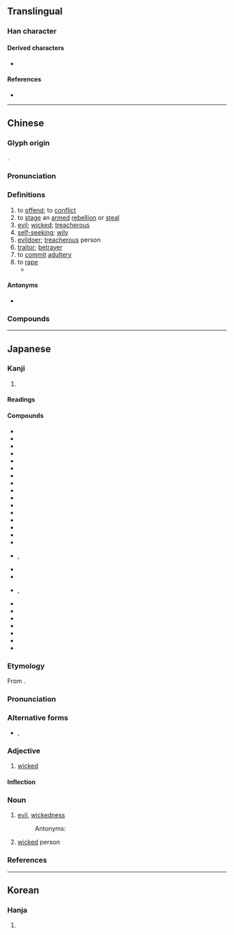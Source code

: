 {{also|姦}}
{{character info}}
==Translingual==

===Han character===
{{Han char|rn=38|rad=女|as=03|sn=6|four=41440|canj=VMJ|ids=⿰女干}}

====Derived characters====
*{{l|mul|𡋖}}

====References====
* {{Han ref|kx=0255.040|dkj=06045|dj=0518.040|hdz=21025.010|uh=5978|ud=22904|bh=A66C|bd=42604}}

----

==Chinese==
{{zh-forms|t2=姦|note=姦: “evil; to commit adultery; to rape”}}

===Glyph origin===
{{Han etym}}
{{Han compound|女|干|ls=psc|c1=s|c2=p}}.

===Pronunciation===
{{zh-pron
|m=jiān,gān
|m_note=gān - Mainland, used in the sense “to offend”
|c=gaan1
|h=
|md=găng
|mn=qz,tw,xm,zz:kan
|w=1ke,1ji
|w_note=1ke - vernacular; 1ji - literary
|mc=y
|oc=y
|ma=y
|cat=v,a,n
}}

===Definitions===
{{zh-hanzi}}

# to [[offend]]; to [[conflict]]
# to [[stage]] an [[armed]] [[rebellion]] or [[steal]]
# [[evil]]; [[wicked]]; [[treacherous]]
# [[self-seeking]]; [[wily]]
# [[evildoer]]; [[treacherous]] person
# [[traitor]]; [[betrayer]]
# to [[commit]] [[adultery]]
# to [[rape]]
#* {{zh-x|強奸|to rape}}

====Antonyms====
* {{sense|evil}} {{zh-l|義|righteous; justice}}

===Compounds===
{{zh-der|老奸巨猾|漢奸|奸商|奸臣|奸人|剗惡除奸|奸淫|內奸|奸邪|奸黠|姑息養奸|奸險|奸細|剪惡除奸|奸猾|以售其奸|奸賊|奸言|奸俏|奸胥猾吏|奸徒|奸計|奸夫|奸詐|奸同鬼蜮|奸棍|奸頑|呆裡撒奸|大奸似忠|奸黨|奸雄|奸詐不級|奸笑|奸汙|奸巧|奸宄|奸佞|大奸|奸刁|奸慝|作奸犯科|奸騙|奸滑|奸狡|元惡大奸|奸毒|發奸摘隱|摘奸發伏|朋比為奸|狼狽為奸|捉奸見床|私心藏奸|祛蠹除奸|揣奸把猾|洞燭其奸|犯奸|捉奸捉雙|捉奸見雙|發奸擿伏|洞察其奸|擿奸發伏|朋奸|朋比作奸|深奸巨猾|擒奸摘伏|藏奸|賣俏營奸|賢奸倒置|通奸|肆奸植黨|行奸賣俏|除奸|鋤奸|耍奸|詐奸不及|賣奸|賣俏迎奸|奸民}}

----

==Japanese==

===Kanji===
{{ja-kanji|grade=|rs=女03}}

# {{rfdef|ja|sort=女03}}

====Readings====
{{ja-readings
|goon=かん, けん
|kanon=かん
|kun=おか-す, あ-し, わる-い, よこしま-
}}

====Compounds====
{{der-top|Compounds}}
* {{ja-r|奸悪|かんあく}}
* {{ja-r|奸黠|かんかつ}}
* {{ja-r|漢奸|かんかん}}
* {{ja-r|奸譎|かんきつ}}
* {{ja-r|奸曲|かんきょく}}
* {{ja-r|奸計|かんけい}}
* {{ja-r|奸譎|かんけつ}}
* {{ja-r|奸詐|かんさ}}
* {{ja-r|奸才|かんさい}}
* {{ja-r|奸策|かんさく}}
* {{ja-r|奸邪|かんじゃ}}
* {{ja-r|奸商|かんしょう}}
* {{ja-r|奸心|かんしん}}
* {{ja-r|奸臣|かんしん}}
* {{ja-r|奸人|かんじん}}
* {{ja-r|奸賊|かんぞく}}
* {{ja-r|奸智|かんち}}, {{ja-r|奸知|かんち}}
* {{ja-r|奸徒|かんと}}
* {{ja-r|奸盗|かんとう}}
* {{ja-r|奸匿|かんとく}}, {{ja-r|奸匿|かんちょく}}
* {{ja-r|奸佞|かんねい}}
* {{ja-r|奸婦|かんぷ}}
* {{ja-r|奸物|かんぶつ}}
* {{ja-r|奸謀|かんぼう}}
* {{ja-r|奸雄|かんゆう}}
* {{ja-r|斬奸|ざんかん}}
* {{ja-r|大奸|たいかん}}
{{der-bottom}}

{{ja-kanjitab|かん|yomi=o}}

===Etymology===
From {{bor|ja|ltc|-|sort=かん}} {{m|zh|奸|tr=kan}}.

===Pronunciation===
{{ja-pron|yomi=kanon|かん|acc=1|acc_ref=DJR,NHK}}

===Alternative forms===
* {{ja-l|姦}}, {{ja-l|姧}}

===Adjective===
{{ja-adj|infl=na|かん}}

# [[wicked]]

====Inflection====
{{ja-na|かん}}

===Noun===
{{ja-noun|かん}}

# [[evil]], [[wickedness]]
#: Antonyms: {{ja-r|義|ぎ|gloss=[[justice]]}}
# [[wicked]] person

===References===
<references/>

----

==Korean==

===Hanja===
{{ko-hanja|hangeul=간|rv=gan|mr=kan}}

# {{rfdef|ko|sort=女03}}